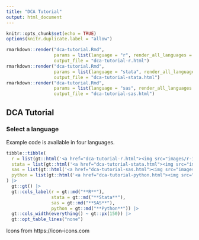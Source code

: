 ```yaml
---
title: "DCA Tutorial"
output: html_document
---
```


```r
knitr::opts_chunk$set(echo = TRUE)
options(knitr.duplicate.label = "allow")
```

```r
rmarkdown::render("dca-tutorial.Rmd",
                  params = list(language = "r", render_all_languages = FALSE),
                  output_file = "dca-tutorial-r.html")
rmarkdown::render("dca-tutorial.Rmd",
                  params = list(language = "stata", render_all_languages = FALSE),
                  output_file = "dca-tutorial-stata.html")
rmarkdown::render("dca-tutorial.Rmd",
                  params = list(language = "sas", render_all_languages = FALSE),
                  output_file = "dca-tutorial-sas.html")
```

## DCA Tutorial

### Select a language

Example code is available in four languages.

```r
tibble::tibble(
  r = list(gt::html('<a href="dca-tutorial-r.html"><img src="images/r-icon.png" width="620" /></a>')),
  stata = list(gt::html('<a href="dca-tutorial-stata.html"><img src="images/stata-icon.png" width="90" /></a>')),
  sas = list(gt::html('<a href="dca-tutorial-sas.html"><img src="images/sas-icon.png" width="65" /></a>')),
  python = list(gt::html('<a href="dca-tutorial-python.html"><img src="images/python-icon.png" width="95" /></a>')),
) |>
  gt::gt() |>
  gt::cols_label(r = gt::md("**R**"),
                 stata = gt::md("**Stata**"),
                 sas = gt::md("**SAS**"),
                 python = gt::md("**Python**")) |>
  gt::cols_width(everything() ~ gt::px(150)) |>
  gt::opt_table_lines("none")
```

Icons from https://icon-icons.com
